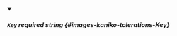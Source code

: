 
<details className="config-field" data-expandable="false" open>
<summary>

##### `Key` <span class="config-field-required" data-required="false">required</span> <span class="config-field-type">string</span> <span class="config-field-default"></span> <span class="config-field-enum"></span> {#images-kaniko-tolerations-Key}



</summary>



</details>
